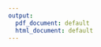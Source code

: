 ```yaml
---
output:
  pdf_document: default
  html_document: default
---
```


<!-- \begin{table}[!ht] -->
<!-- \centering -->
<!-- \caption{Fed cattle price projections} -->
<!-- \begin{tabular}{llll} -->
<!-- \hline -->
<!-- Year &   PsLo &   Ps &  PsUp\\\hline -->
<!-- 2018 & 128.533 & 128.533 & 128.533\\ -->
<!-- 2019 & 132.043 & 135.247 & 137.890\\ -->
<!-- 2020 & 126.233 & 136.289 & 140.782\\ -->
<!-- 2021 & 114.560 & 135.179 & 140.550\\ -->
<!-- 2022 & 106.091 & 134.198 & 140.897\\ -->
<!-- 2023 & 106.254 & 133.421 & 141.037\\ -->
<!-- 2024 & 106.460 & 132.997 & 141.204\\ -->
<!-- 2025 & 106.639 & 132.561 & 141.266\\ -->
<!-- 2026 & 106.759 & 132.031 & 141.357\\ -->
<!-- 2027 & 106.688 & 131.252 & 141.410\\ -->
<!-- 2028 & 106.712 & 130.477 & 141.439\\ -->
<!-- 2029 & 106.517 & 129.727 & 141.452\\ -->
<!-- 2030 & 106.535 & 128.981 & 141.491\\ \hline -->
<!-- \end{tabular} -->
<!-- \end{table} -->



<!-- \begin{table}[ht!] -->
<!-- \centering -->
<!-- \caption{Cull cow price projections} -->
<!-- \begin{tabular}{l l  l l}\hline -->
<!-- Year &   PcLo &   Pc &  PcUp\\\hline -->
<!-- 2018 & 81.274 & 81.274  & 81.274\\ -->
<!-- 2019 & 83.358 & 86.008  & 89.217\\ -->
<!-- 2020 & 81.861 & 87.112  & 91.547\\ -->
<!-- 2021 & 78.704 & 87.637  & 94.947\\ -->
<!-- 2022 & 76.790 & 88.563 & 102.677\\ -->
<!-- 2023 & 75.328 & 89.039 & 101.861\\ -->
<!-- 2024 & 74.376 & 89.354 & 100.265\\ -->
<!-- 2025 & 73.654 & 89.695  & 99.298\\ -->
<!-- 2026 & 73.161 & 90.244  & 98.463\\ -->
<!-- 2027 & 72.744 & 90.727  & 98.539\\ -->
<!-- 2028 & 72.382 & 91.199  & 98.415\\ -->
<!-- 2029 & 72.051 & 91.619  & 98.537\\ -->
<!-- 2030 & 71.815 & 92.029  & 98.353\\ \hline -->
<!-- \end{tabular} -->
<!-- \end{table} -->

<!-- \begin{table}[ht!] -->
<!-- \centering -->
<!-- \caption{Total meat production projections} -->
<!-- \begin{tabular}{l l  l  l}\hline -->
<!-- Year & ALo & A & AUp\\\hline -->
<!-- 2018 & 24.94169 & 24.94169 & 24.94169\\ -->
<!-- 2019 & 24.46984 & 25.51524 & 26.56008\\ -->
<!-- 2020 & 23.59196 & 25.70596 & 27.81815\\ -->
<!-- 2021 & 22.35733 & 25.61002 & 28.86131\\ -->
<!-- 2022 & 21.30440 & 25.47880 & 29.78568\\ -->
<!-- 2023 & 20.77570 & 25.46166 & 30.56429\\ -->
<!-- 2024 & 20.21918 & 25.52887 & 31.21856\\ -->
<!-- 2025 & 19.67338 & 25.59186 & 31.77907\\ -->
<!-- 2026 & 19.48602 & 25.61228 & 32.28000\\ -->
<!-- 2027 & 19.47628 & 25.60934 & 32.75217\\ -->
<!-- 2028 & 19.48155 & 25.61280 & 33.20854\\ -->
<!-- 2029 & 19.47586 & 25.63118 & 33.64684\\ -->
<!-- 2030 & 19.47582 & 25.65539 & 34.06369\\\hline -->
<!-- \end{tabular} -->
<!-- \end{table} -->



<!-- \begin{table}[ht!] -->
<!-- \centering -->
<!-- \caption{Fed cattle meat production projections} -->
<!-- \begin{tabular}{l l  l l}\hline -->
<!-- Year  & SlLo  & Sl &  SlUp\\\hline -->
<!-- 2018 & 22.91366 & 22.91366 & 22.91366\\ -->
<!-- 2019 & 22.70166 & 23.32868 & 23.95333\\ -->
<!-- 2020 & 22.24600 & 23.51802 & 24.78251\\ -->
<!-- 2021 & 21.56111 & 23.52467 & 25.48242\\ -->
<!-- 2022 & 20.89612 & 23.50705 & 26.10277\\ -->
<!-- 2023 & 20.34807 & 23.55658 & 26.63774\\ -->
<!-- 2024 & 19.77188 & 23.65666 & 27.10034\\ -->
<!-- 2025 & 19.21822 & 23.75440 & 27.50866\\ -->
<!-- 2026 & 19.01832 & 23.82696 & 27.88246\\ -->
<!-- 2027 & 19.01143 & 23.88541 & 28.24099\\ -->
<!-- 2028 & 19.01394 & 23.94755 & 28.59262\\ -->
<!-- 2029 & 19.01402 & 24.01867 & 28.93240\\ -->
<!-- 2030 & 19.01039 & 24.09338 &29.26029\\\hline -->
<!-- \end{tabular} -->
<!-- \end{table} -->


<!-- \begin{table}[ht!] -->
<!-- \centering -->
<!-- \caption{Cull cow meat production projections} -->
<!-- \begin{tabular}{l l  l l}\hline -->
<!-- Year &  ClLo    & Cl    & ClUp\\\hline -->
<!-- 2018 & 2.73332 & 2.73332 & 2.73332\\ -->
<!-- 2019 & 2.46012 & 2.90807 & 3.35781\\ -->
<!-- 2020 & 2.01308 & 2.91485 & 3.82227\\ -->
<!-- 2021 & 1.42843 & 2.80954 & 4.19502\\ -->
<!-- 2022 & 1.01072 & 2.69222 & 4.52518\\ -->
<!-- 2023 & 1.01511 & 2.62507 & 4.79083\\ -->
<!-- 2024 & 1.01906 & 2.59411 & 5.00101\\ -->
<!-- 2025 & 1.01148 & 2.56114 & 5.16905\\ -->
<!-- 2026 & 1.01872 & 2.50957 & 5.31034\\ -->
<!-- 2027 & 1.01560 & 2.44810 & 5.43733\\ -->
<!-- 2028 & 1.01851 & 2.38952 & 5.55498\\ -->
<!-- 2029 & 1.01257 & 2.33730 & 5.66589\\ -->
<!-- 2030 & 1.01616 & 2.28749 & 5.76665\\\hline -->
<!-- \end{tabular} -->
<!-- \label{Table:AgeDist} -->
<!-- \end{table} -->

\begin{figure}
\caption{Fed cattle price projection (dollar/Lb)}
  \includegraphics[width=1.2\linewidth]{ProjectionImages/FedCattlePriceProjII.jpeg}
\end{figure}

\begin{figure}
\caption{Cull cows price projection (dollar/Lb)}
  \includegraphics[width=1.2\linewidth]{ProjectionImages/CullCowPriceProjII.jpeg}
\end{figure}

\begin{figure}
\caption{Total production projection(Billion Lbs)}
  \includegraphics[width=1.2\linewidth]{ProjectionImages/TotalProductionProjII.jpeg}
\end{figure}

\begin{figure}
\caption{Fed cattle production projection (Billion Lbs)}
  \includegraphics[width=1.2\linewidth]{ProjectionImages/FedCattleProductionProjII.jpeg}
\end{figure}


\begin{figure}
\caption{Cull cows production projection (Billion Lbs)}
  \includegraphics[width=1.2\linewidth]{ProjectionImages/CullCowProductionProjII.jpeg}
\end{figure}


<!-- ```{r} -->
<!-- read_chunk('summariesPrices.R') -->
<!-- ``` -->

<!-- # Equilibrium prices and quantities -->


<!-- ### Fed cattle prices and quantities -->

<!-- #### Prices -->
<!-- ```{r EQestObsPS} -->
<!-- kable(EQestObsPS, align = 'c') -->
<!-- ``` -->

<!-- ```{r EQestObsPS_plot} -->
<!-- EQestObsPS_plot -->
<!-- ``` -->




<!-- #### Quantities -->
<!-- ```{r EQestObsSL} -->
<!-- kable(EQestObsSL, align = 'c') -->
<!-- ``` -->



<!-- ```{r EQestObsSL_plot} -->
<!-- EQestObsSL_plot -->
<!-- ``` -->



<!-- ### Cull cow prices and quantities -->

<!-- #### Prices -->
<!-- ```{r EQestObsPC} -->
<!-- kable(EQestObsPC, align = 'c') -->
<!-- ``` -->


<!-- ```{r EQestObsPC_plot} -->
<!-- EQestObsPC_plot -->
<!-- ``` -->


<!-- #### Quantities -->
<!-- ```{r EQestObsCL} -->
<!-- kable(EQestObsCL, align = 'c') -->
<!-- ``` -->

<!-- ```{r EQestObsCL_plot} -->
<!-- EQestObsCL_plot -->
<!-- ``` -->


<!-- # Converged prices and quaantities -->


<!-- ### Fed cattle prices and quantities -->

<!-- #### Prices -->
<!-- ```{r ITRestObsPS} -->
<!-- kable(ITRestObsPS, align = 'c') -->
<!-- ``` -->

<!-- ```{r ITRestObsPS_plot} -->
<!-- ITRestObsPS_plot -->
<!-- ``` -->


<!-- #### Quantities -->
<!-- ```{r} -->
<!-- kable(ITRestObsSL, align = 'c') -->
<!-- ``` -->

<!-- ```{r warning=FALSE} -->
<!-- ITRestObsSL_plot -->
<!-- ``` -->

<!-- ### Cull cow prices and quantities -->

<!-- #### Prices -->
<!-- ```{r} -->
<!-- kable(ITRestObsPC, align = 'c') -->
<!-- ``` -->

<!-- ```{r warning=FALSE} -->
<!-- ITRestObsPC_plot -->
<!-- ``` -->


<!-- #### Quantities -->
<!-- ```{r} -->
<!-- kable(ITRestObsCL, align = 'c') -->
<!-- ``` -->

<!-- ```{r warning=FALSE} -->
<!-- ITRestObsCL_plot -->
<!-- ``` -->



